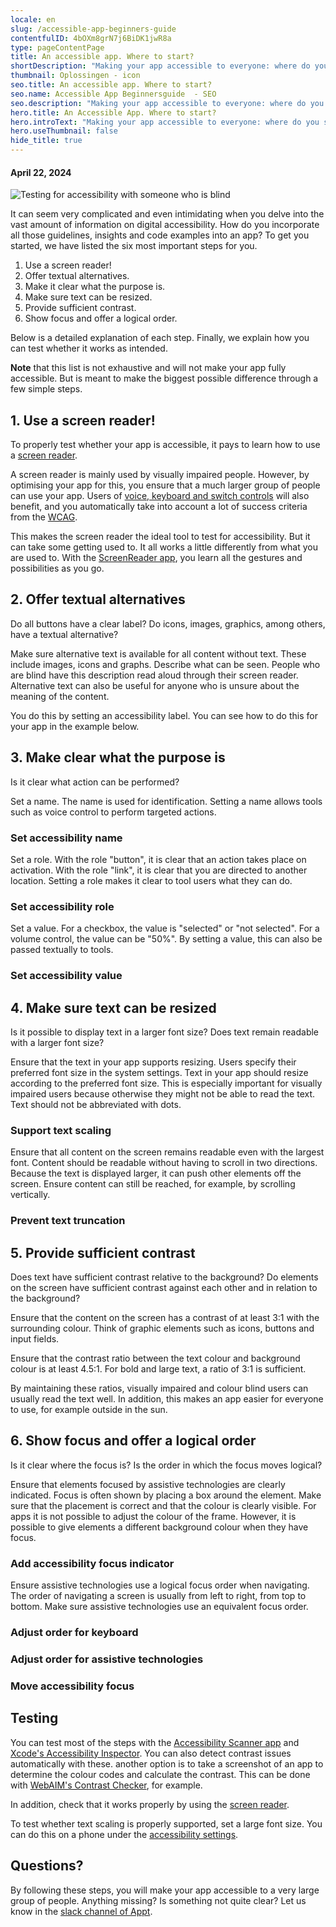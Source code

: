 ```yaml
---
locale: en
slug: /accessible-app-beginners-guide
contentfulID: 4bOXm8grN7j6BiDK1jwR8a
type: pageContentPage
title: An accessible app. Where to start?
shortDescription: "Making your app accessible to everyone: where do you start? These are the first steps you should take."
thumbnail: Oplossingen - icon
seo.title: An accessible app. Where to start?
seo.name: Accessible App Beginnersguide  - SEO
seo.description: "Making your app accessible to everyone: where do you start? These are the first steps you should take."
hero.title: An Accessible App. Where to start?
hero.introText: "Making your app accessible to everyone: where do you start? Below are the main steps that will help you make your app usable for the widest possible group of people, including people with disabilities."
hero.useThumbnail: false
hide_title: true
---
```


<Hero
  title="An Accessible App. Where to start?"
  introText="Making your app accessible to everyone: where do you start? Below are the main steps that will help you make your app usable for the widest possible group of people, including people with disabilities."
/>

#### April 22, 2024

<Image src="/img/light/usability-testing.71ee77e.jpg" alt="Testing for accessibility with someone who is blind"/>

It can seem very complicated and even intimidating when you delve into the vast amount of information on digital accessibility. How do you incorporate all those guidelines, insights and code examples into an app? To get you started, we have listed the six most important steps for you. 

1. Use a screen reader!
2. Offer textual alternatives.
3. Make it clear what the purpose is.
4. Make sure text can be resized.
5. Provide sufficient contrast.
6. Show focus and offer a logical order.

Below is a detailed explanation of each step. Finally, we explain how you can test whether it works as intended.

**Note** that this list is not exhaustive and will not make your app fully accessible. But is meant to make the biggest possible difference through a few simple steps.

## 1. Use a screen reader!

To properly test whether your app is accessible, it pays to learn how to use a [screen reader](/en/stats/screen-reader). 

A screen reader is mainly used by visually impaired people. However, by optimising your app for this, you ensure that a much larger group of people can use your app. Users of [voice, keyboard and switch controls](/en/articles/assistive-technologies) will also benefit, and you automatically take into account a lot of success criteria from the [WCAG](/en/guidelines).

This makes the screen reader the ideal tool to test for accessibility. But it can take some getting used to. It all works a little differently from what you are used to. With the [ScreenReader app](https://screenreader.app/), you learn all the gestures and possibilities as you go.

## 2. Offer textual alternatives

Do all buttons have a clear label? Do icons, images, graphics, among others, have a textual alternative? 

Make sure alternative text is available for all content without text. These include images, icons and graphs. Describe what can be seen. People who are blind have this description read aloud through their screen reader. Alternative text can also be useful for anyone who is unsure about the meaning of the content.

You do this by setting an accessibility label. You can see how to do this for your app in the example below.

<CodeSample id="accessibility-label" locale="en"/>

## 3. Make clear what the purpose is

Is it clear what action can be performed? 

Set a name. The name is used for identification. Setting a name allows tools such as voice control to perform targeted actions.

### Set accessibility name

<CodeSample id="accessibility-name" locale="en"/>

Set a role. With the role "button", it is clear that an action takes place on activation. With the role "link", it is clear that you are directed to another location. Setting a role makes it clear to tool users what they can do.

### Set accessibility role

<CodeSample id="accessibility-role" locale="en"/>

Set a value. For a checkbox, the value is "selected" or "not selected". For a volume control, the value can be "50%". By setting a value, this can also be passed textually to tools.

### Set accessibility value

<CodeSample id="accessibility-value" locale="en"/>

## 4. Make sure text can be resized

Is it possible to display text in a larger font size? Does text remain readable with a larger font size?

Ensure that the text in your app supports resizing. Users specify their preferred font size in the system settings. Text in your app should resize according to the preferred font size. This is especially important for visually impaired users because otherwise they might not be able to read the text. Text should not be abbreviated with dots.

### Support text scaling

<CodeSample id="text-scale" locale="en"/>

Ensure that all content on the screen remains readable even with the largest font. Content should be readable without having to scroll in two directions. Because the text is displayed larger, it can push other elements off the screen. Ensure content can still be reached, for example, by scrolling vertically.

### Prevent text truncation

<CodeSample id="text-truncation" locale="en"/>

## 5. Provide sufficient contrast

Does text have sufficient contrast relative to the background? Do elements on the screen have sufficient contrast against each other and in relation to the background?

Ensure that the content on the screen has a contrast of at least 3:1 with the surrounding colour. Think of graphic elements such as icons, buttons and input fields. 

Ensure that the contrast ratio between the text colour and background colour is at least 4.5:1. For bold and large text, a ratio of 3:1 is sufficient. 

By maintaining these ratios, visually impaired and colour blind users can usually read the text well. In addition, this makes an app easier for everyone to use, for example outside in the sun.

## 6. Show focus and offer a logical order

Is it clear where the focus is? Is the order in which the focus moves logical?

Ensure that elements focused by assistive technologies are clearly indicated. Focus is often shown by placing a box around the element. Make sure that the placement is correct and that the colour is clearly visible. For apps it is not possible to adjust the colour of the frame. However, it is possible to give elements a different background colour when they have focus.

### Add accessibility focus indicator

<CodeSample id="accessibility-focus-indicator" locale="en"/>

Ensure assistive technologies use a logical focus order when navigating. The order of navigating a screen is usually from left to right, from top to bottom. Make sure assistive technologies use an equivalent focus order. 

### Adjust order for keyboard

<CodeSample id="keyboard-order" locale="en"/>

### Adjust order for assistive technologies

<CodeSample id="accessibility-order" locale="en"/>

### Move accessibility focus

<CodeSample id="accessibility-focus" locale="en"/>

## Testing

You can test most of the steps with the [Accessibility Scanner app](https://developer.android.com/guide/topics/ui/accessibility/testing#accessibility-scanner) and [Xcode's Accessibility Inspector](https://developer.apple.com/library/archive/documentation/Accessibility/Conceptual/AccessibilityMacOSX/OSXAXTestingApps.html). You can also detect contrast issues automatically with these. another option is to take a screenshot of an app to determine the colour codes and calculate the contrast. This can be done with [WebAIM's Contrast Checker](https://webaim.org/resources/contrastchecker/), for example. 

In addition, check that it works properly by using the [screen reader](/en/stats/screen-reader).

To test whether text scaling is properly supported, set a large font size. You can do this on a phone under the [accessibility settings](/en/stats/font-size).

## Questions?

By following these steps, you will make your app accessible to a very large group of people. Anything missing? Is something not quite clear? Let us know in the [slack channel of Appt](https://appt.li/slack).